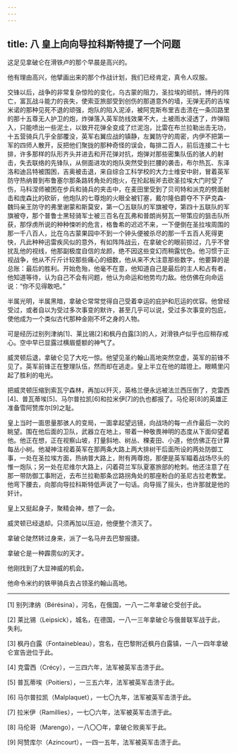 ```yaml
---
---
---
```

title: 八 皇上向向导拉科斯特提了一个问题
---




这足见拿破仑在滑铁卢的那个早晨是高兴的。

他有理由高兴，他擘画出来的那个作战计划，我们已经肯定，真令人叹服。

交锋以后，战争的非常复杂惊险的变化，乌古蒙的阻力，圣拉埃的顽抗，博丹的阵亡，富瓦战斗能力的丧失，使索亚旅部受到创伤的那道意外的墙，无弹无药的吉埃米诺的那种见死不退的顽强，炮队的陷入泥淖，被阿克斯布里吉击溃在一条凹路里的那十五尊无人护卫的炮，炸弹落入英军防线效果不大，土被雨水浸透了，炸弹陷入，只能喷出一些泥土，以致开花弹全变成了烂泥泡，比雷在布兰拉勒出击无功，十五营骑兵几乎全部覆没，英军右翼应战的镇静，左翼防守的周密，内伊不把第一军的四师人散开，反把他们聚拢的那种奇怪的误会，每排二百人，前后连接二十七排，许多那样的队形齐头并进去和开花弹对抗，炮弹对那些密集队伍的骇人的射击，失去联络的先锋队，从侧面进攻的炮队突然受到拦腰的袭击，布尔热瓦、东泽洛和迪吕特被围困，吉奥被击退，来自综合工科学校的大力士维安中尉，冒着英军防守热纳普到布鲁塞尔那条路转角处的炮火，在抡起板斧去砍圣拉埃大门时受了伤，马科涅师被困在步兵和骑兵的夹击中，在麦田里受到了贝司特和派克的劈面射击和庞森比的砍斫，他炮队的七尊炮的火眼全被钉塞，戴尔隆伯爵夺不下萨克森-魏玛亲王防守的弗里谢蒙和斯莫安，第一〇五联队的军旗被夺，第四十五联队的军旗被夺，那个普鲁士黑轻骑军士被三百名在瓦弗和普朗尚努瓦一带策应的狙击队所获，那俘虏所说的种种悚听的危言，格鲁希的迟迟不来，一下便倒在圣拉埃周围的那一千八百人，比在乌古蒙果园中不到一个钟头便被杀尽的那一千五百人死得更快，凡此种种迅雷疾风似的意外，有如阵阵战云，在拿破仑的眼前掠过，几乎不曾扰乱他的视线，他那副极度自信的龙颜，绝不因这些变幻而稍露忧色。他习惯于正视战争，他从不斤斤计较那些痛心的细数，他从来不大注意那些数字，他要算的是总账：最后的胜利。开始危殆，他毫不在意，他知道自己是最后的主人和占有者，他知道等待，认为自己不会有问题，他认为命运和他势均力敌。他仿佛在向命运说：“你不见得敢吧。”

半属光明，半属黑暗，拿破仑常常觉得自己受着幸运的庇护和厄运的优容。他曾经受过，或者自以为受过多次事变的默许，甚至几乎可以说，受过多次事变的包庇，使他成为一个类似古代那种金刚不坏之身的人物。

可是经历过别列津纳[1]、莱比锡[2]和枫丹白露[3]的人，对滑铁卢似乎也应稍存戒心。空中早已显露过横眉蹙额的神气了。

威灵顿后退，拿破仑见了大吃一惊。他望见圣约翰山高地突然空虚，英军的前锋不见了。英军前锋正在整理队伍，然而却在逃走。皇上半立在他的踏镫上。眼睛里闪起了胜利的电光。

把威灵顿压缩到索瓦宁森林，再加以歼灭，英格兰便永远被法兰西压倒了，克雷西[4]、普瓦蒂埃[5]、马尔普拉凯[6]和拉米伊[7]的仇也都报了。马伦哥[8]的英雄正准备雪阿赞库尔[9]之耻。

皇上当时一面思量那骇人的变局，一面拿起望远镜，向战场的每一点作最后一次的眺望。围在他后面的卫队，武器立在地上，带着一种敬畏神明的态度从下面仰望着他。他正在想，正在视察山坡，打量斜地、树丛、稞麦田、小道，他仿佛正在计算每丛小树。他凝神注视着英军在那两条大路上两大排树干后面所设的两处防御工事，一处在圣拉埃方面，热纳普大路上，附有两尊炮，那便是英军瞄着战场尽头的惟一炮队；另一处在尼维尔大路上，闪着荷兰军队夏塞旅部的枪刺。他还注意了在那一带防御工事附近，去布兰拉勒那条岔路拐角处的那座粉白的圣尼古拉老教堂。他弯下腰去，向那向导拉科斯特低声说了一句话。向导摇了摇头，也许那就是他的奸计。

皇上又挺起身子，聚精会神，想了一会。

威灵顿已经退却。只须再加以压迫，他便整个溃灭了。

拿破仑陡然转过身来，派了一名马弁去巴黎报捷。

拿破仑是一种霹雳似的天才。

他刚找到了大显神威的机会。

他命令米约的铁甲骑兵去占领圣约翰山高地。



* * *



[1] 别列津纳（Bérésina），河名，在俄国，一八一二年拿破仑受创于此。

[2] 莱比锡（Leipsick），城名，在德国，一八一三年拿破仑与俄普联军战于此，失利。

[3] 枫丹白露（Fontainebleau），宫名，在巴黎附近枫丹白露镇，一八一四年拿破仑宣告逊位于此。

[4] 克雷西（Crécy），一三四六年，法军被英军击溃于此。

[5] 普瓦蒂埃（Poitiers），一三五六年，法军被英军击溃于此。

[6] 马尔普拉凯（Malplaquet），一七〇九年，法军被英军击溃于此。

[7] 拉米伊（Ramillies），一七〇六年，法军被英军击溃于此。

[8] 马伦哥（Marengo），一八〇〇年，拿破仑败奥军于此。

[9] 阿赞库尔（Azincourt），一四一五年，法军被英军击溃于此。
